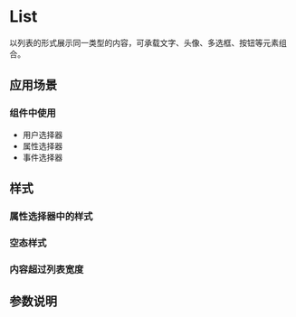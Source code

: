 
# List

<Subtitle>以列表的形式展示同一类型的内容，可承载文字、头像、多选框、按钮等元素组合。</Subtitle>

## 应用场景

### 组件中使用

- 用户选择器
- 属性选择器
- 事件选择器

## 样式

### 属性选择器中的样式

<Canvas>
  <Story id="legacy-list--items" />
</Canvas>

### 空态样式

<Canvas>
  <Story id="legacy-list--empty" />
</Canvas>

### 内容超过列表宽度

<Canvas>
  <Story id="legacy-list--ellipsis" />
</Canvas>

## 参数说明

<ArgsTable of={List} />

